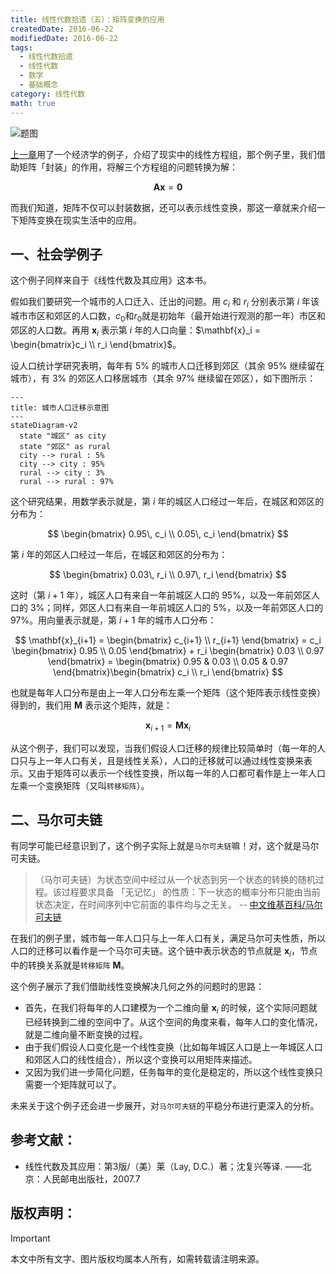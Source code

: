 ```yaml
---
title: 线性代数拾遗（五）：矩阵变换的应用
createdDate: 2016-06-22
modifiedDate: 2016-06-22
tags:
  - 线性代数拾遗
  - 线性代数
  - 数学
  - 基础概念
category: 线性代数
math: true
---
```


![题图](https://blog.mengqi.life/images/linear-algebra-5/banner.jpeg)

[上一章](/posts/linear-algebra-2)用了一个经济学的例子，介绍了现实中的线性方程组，那个例子里，我们借助矩阵「封装」的作用，将解三个方程组的问题转换为解：

$$
\mathbf{A} \mathbf{x} = \mathbf{0}
$$

而我们知道，矩阵不仅可以封装数据，还可以表示线性变换，那这一章就来介绍一下矩阵变换在现实生活中的应用。



## 一、社会学例子
这个例子同样来自于《线性代数及其应用》这本书。

假如我们要研究一个城市的人口迁入、迁出的问题。用 $c_i$ 和 $r_i$ 分别表示第 $i$ 年该城市市区和郊区的人口数，$c_0$和$r_0$就是初始年（最开始进行观测的那一年）市区和郊区的人口数。再用 $\mathbf{x}_i$ 表示第 $i$ 年的人口向量：$\mathbf{x}_i = \begin{bmatrix}c_i \\ r_i \end{bmatrix}$。

设人口统计学研究表明，每年有 5% 的城市人口迁移到郊区（其余 95% 继续留在城市），有 3% 的郊区人口移居城市（其余 97% 继续留在郊区），如下图所示：

```mermaid
---
title: 城市人口迁移示意图
---
stateDiagram-v2
  state "城区" as city
  state "郊区" as rural
  city --> rural : 5%
  city --> city : 95%
  rural --> city : 3%
  rural --> rural : 97%
```

这个研究结果，用数学表示就是，第 $i$ 年的城区人口经过一年后，在城区和郊区的分布为：

$$
\begin{bmatrix} 0.95\, c_i \\ 0.05\, c_i \end{bmatrix}
$$

第 $i$ 年的郊区人口经过一年后，在城区和郊区的分布为：

$$
\begin{bmatrix} 0.03\, r_i \\ 0.97\, r_i \end{bmatrix}
$$

这时（第 $i+1$ 年），城区人口有来自一年前城区人口的 95%，以及一年前郊区人口的 3%；同样，郊区人口有来自一年前城区人口的 5%，以及一年前郊区人口的 97%。用向量表示就是，第 $i+1$ 年的城市人口分布：

$$
\mathbf{x}_{i+1} = \begin{bmatrix} c_{i+1} \\ r_{i+1} \end{bmatrix}
= c_i \begin{bmatrix} 0.95 \\ 0.05 \end{bmatrix} + r_i \begin{bmatrix} 0.03 \\ 0.97 \end{bmatrix}
= \begin{bmatrix} 0.95 & 0.03 \\ 0.05 & 0.97 \end{bmatrix}\begin{bmatrix} c_i \\ r_i \end{bmatrix}
$$

也就是每年人口分布是由上一年人口分布左乘一个矩阵（这个矩阵表示线性变换）得到的，我们用 $\mathbf{M}$ 表示这个矩阵，就是：

$$
\mathbf{x}_{i+1} = \mathbf{M} \mathbf{x}_i
$$

从这个例子，我们可以发现，当我们假设人口迁移的规律比较简单时（每一年的人口只与上一年人口有关，且是线性关系），人口的迁移就可以通过线性变换来表示。又由于矩阵可以表示一个线性变换，所以每一年的人口都可看作是上一年人口左乘一个变换矩阵（又叫`转移矩阵`）。

## 二、马尔可夫链

有同学可能已经意识到了，这个例子实际上就是`马尔可夫链`嘛！对，这个就是马尔可夫链。

> （马尔可夫链）为状态空间中经过从一个状态到另一个状态的转换的随机过程。该过程要求具备 「无记忆」 的性质：下一状态的概率分布只能由当前状态决定，在时间序列中它前面的事件均与之无关。
-- [中文维基百科/马尔可夫链](https://zh.wikipedia.org/zh-cn/马尔可夫链)

在我们的例子里，城市每一年人口只与上一年人口有关，满足马尔可夫性质，所以人口的迁移可以看作是一个马尔可夫链。这个链中表示状态的节点就是 $\mathbf{x}_i$，节点中的转换关系就是`转移矩阵` $\mathbf{M}$。

这个例子展示了我们借助线性变换解决几何之外的问题时的思路：
- 首先，在我们将每年的人口建模为一个二维向量 $\mathbf{x}_i$ 的时候，这个实际问题就已经转换到二维的空间中了。从这个空间的角度来看，每年人口的变化情况，就是二维向量不断变换的过程。
- 由于我们假设人口变化是一个线性变换（比如每年城区人口是上一年城区人口和郊区人口的线性组合），所以这个变换可以用矩阵来描述。
- 又因为我们进一步简化问题，任务每年的变化是稳定的，所以这个线性变换只需要一个矩阵就可以了。

未来关于这个例子还会进一步展开，对`马尔可夫链`的平稳分布进行更深入的分析。

## 参考文献：
- 线性代数及其应用：第3版/（美）莱（Lay, D.C.）著；沈复兴等译. ——北京：人民邮电出版社，2007.7

## 版权声明：
> [!IMPORTANT]
本文中所有文字、图片版权均属本人所有，如需转载请注明来源。
